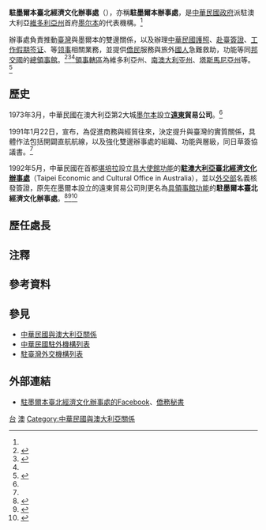 {{NoteTA
|G1=地名
|1=zh-hans:台; zh-hant:臺;
}}
{{infobox Organization
|name                = 駐墨爾本臺北經濟文化辦事處
|native_name         = {{lang|en|Taipei Economic and Cultural Office, Melbourne, Australia}}
|image               = 
|size                = 
|formation           = 1973年3月
|type                = [[中華民國駐外機構列表|駐外辦事處]]{{Small|（實質[[總領事館|總領事館]]）}}
|status              = 
|registration_id     = 
|leader_title        = 处长
|leader_name         = [[林起文|林起文]] {{Small|[[领事|总领事]]}}{{noteTag|2012年9月，中華民國外交部為統一駐外人員內部職稱，明定大使館、代表處設大使、公使，代表處對外仍稱代表、副代表；辦事處設總領事、副總領事，對外仍稱處長、副處長。<ref>{{Cite web |url = https://tw.news.yahoo.com/%E7%B5%B1-%E5%90%8D%E7%A8%B1-%E4%BB%A3%E8%A1%A8%E5%B0%8D%E5%85%A7%E7%A8%B1%E5%A4%A7%E4%BD%BF-133312149.html |author = 陳培煌 |date = 2012-08-31 |title = 統一名稱 代表對內稱大使 |publisher = [[Yahoo!奇摩|Yahoo!奇摩]]引用[[中央通訊社|中央通訊社]]}}</ref><br>代表處館長為特任或簡任第十三職等至第十四職等者任大使銜代表、簡任第十二職等至第十三職等者任公使銜代表；辦事處長為簡任第十二職等任總領事銜處長。<ref>{{Cite web |url = https://law.moj.gov.tw/LawClass/LawAll.aspx?PCode=E0000017 |date = 2018-06-13 |title = 駐外機構組織通則 |publisher = 全國法規資料庫}}</ref>}}<ref name="駐外館處"/>
|leader_title2       = 
|leader_name2        = 
|headquarters        = Level 46, 80 [[科林斯街|Collins St]], Melbourne, Vic 3000, Australia<ref>{{Cite web |url = https://www.taiwanembassy.org/aumel/post/20.html |date = 2020年1月30日 |title = 聯絡方式 |publisher = 中華民國駐外單位聯合網站}}</ref><br>{{coord|-37.8135|144.970735|type:landmark|display=inline,title}}
|num_members         = 
|region_served       = {{Flagicon|AUS}} [[維多利亞州|維多利亞州]]、[[南澳大利亚州|南澳大利亚州]]、[[塔斯馬尼亞州|塔斯馬尼亞州]]
|parent_organization = [[File:ROC_Ministry_of_Foreign_Affairs_Emblem.svg|15px]] [[駐澳大利亞臺北經濟文化辦事處|駐澳大利亞臺北經濟文化辦事處]]
|website             = {{URL|https://www.roc-taiwan.org/aumel/index.html|www.roc-taiwan.org/aumel}}
}}

'''駐墨爾本臺北經濟文化辦事處'''（{{lang-en|Taipei Economic and Cultural Office, Melbourne, Australia}}），亦稱'''駐墨爾本辦事處'''，是[[中華民國政府|中華民國政府]]派駐澳大利亞[[維多利亞州|維多利亞州]]首府[[墨尔本|墨尔本]]的代表機構。<ref name="駐外館處"/>

辦事處負責推動[[臺灣|臺灣]]與墨爾本的雙邊關係，以及辦理[[中華民國護照|中華民國護照]]、[[中華民國簽證政策|赴臺簽證]]、[[工作假期签证|工作假期签证]]、{{Link-en|文件證明|Documentary evidence}}等[[领事|领事]]相關業務，並提供[[澳大利亚华人|僑民]]服務與旅外[[中華民國國民|國人]]急難救助，功能等同[[中華民國建交列表|邦交國]]的[[领事馆|總領事館]]。<ref>{{Cite web |url = https://www.roc-taiwan.org/aumel/post/177.html |date = 2020年11月10日 |title = 領務 |publisher = 中華民國駐外單位聯合網站}}</ref><ref>{{Cite web |url = http://overseas.ocac.gov.tw/OCAC/subsites/home.aspx?site=10972375-8874-45fd-a56c-078ab35511ef |title = 駐墨爾本辦事處僑務秘書 |publisher = [[中華民國僑務委員會|中華民國僑務委員會]]}}</ref><ref name="駐外館處"/>[[領事轄區|領事轄區]]為維多利亞州、[[南澳大利亚州|南澳大利亚州]]、[[塔斯馬尼亞州|塔斯馬尼亞州]]等。<ref>{{Cite web |url = https://www.boca.gov.tw/sp-foof-countrycp-03-16-9b625-03-1.html |title = 駐館位置及聯絡資訊 |publisher = [[外交部領事事務局|外交部領事事務局]]}}</ref>

==歷史==
1973年3月，中華民國在澳大利亞第2大城[[墨尔本|墨尔本]]設立'''[[遠東|遠東]]貿易公司'''。<ref name="86年外交年鑑"/>{{noteTag|中華民國外交部原本將墨爾本譯作美爾砵，其後為避免混淆，於1992年4月30日更名為通用的墨爾本。<ref>{{Cite web |url = https://www.mofa.gov.tw/News_Content_M_2.aspx?n=FAEEE2F9798A98FD&sms=6DC19D8F09484C89&s=8E7F883A72EEA7D0 |author = 公眾外交協調會 |date = 1992年4月30日 |title = 我國原駐美之「羅安琪」 |publisher = 中華民國外交部}}</ref>}}

1991年1月22日，{{link-en|澳洲外交暨貿易部|Department of Foreign Affairs and Trade|澳洲外交部}}宣布，為促進商務與經貿往來，決定提升與臺灣的實質關係，具體作法包括開闢直航航線，以及強化雙邊辦事處的組織、功能與層級，同日草簽協議書。<ref name="96年外交年鑑"/>

1992年5月，中華民國在首都[[堪培拉|堪培拉]]設立[[實質大使館|具大使館功能]]的'''[[駐澳大利亞臺北經濟文化辦事處|駐澳大利亞臺北經濟文化辦事處]]'''（Taipei Economic and Cultural Office in Australia），並以[[中華民國外交部|外交部]]名義核發簽證，原先在墨爾本設立的遠東貿易公司則更名為[[领事馆|具領事館功能]]的'''駐墨爾本臺北經濟文化辦事處'''。<ref name="86年外交年鑑">{{Cite web |url = http://multilingual.mofa.gov.tw/web/web_UTF-8/almanac/almanac1997/3-1-1.html |title = 《中華民國86年外交年鑑》〈第三章 中外關係〉 |publisher = 中華民國外交部}}</ref><ref name="96年外交年鑑">{{Cite web |url = http://multilingual.mofa.gov.tw/web/web_UTF-8/almanac/almanac2007/html/08-1-1.htm |title = 《中華民國96年外交年鑑》〈第二章 對外關係〉 |publisher = 中華民國外交部}}</ref><ref name="駐外館處">{{Cite web |url = https://www.mofa.gov.tw/OverseasOffice_Content.aspx?n=168&sms=87&s=13&os=87 |title = 駐外館處 |publisher = [[中華民國外交部|中華民國外交部]]}}</ref>

==歷任處長==
{{main|中華民國駐墨爾本臺北經濟文化辦事處處長列表}}

==注釋==
{{noteFoot}}

==參考資料==
{{reflist}}

==參見==
{{Portal box|國際關係|中華民國|澳大利亞|image2=Flag of the Republic of China.svg}}
*[[中華民國與澳大利亞關係|中華民國與澳大利亞關係]]
*[[中華民國駐外機構列表|中華民國駐外機構列表]]
*[[駐臺灣外交機構列表|駐臺灣外交機構列表]]

==外部連結==
* [https://www.facebook.com/tecomelbourne 駐墨爾本臺北經濟文化辦事處的Facebook]、[https://overseas.ocac.gov.tw/ocac/subsites/home.aspx?site=10972375-8874-45fd-a56c-078ab35511ef 僑務秘書]

{{中華民國駐外機構}}

[[Category:駐澳大利亞外交代表機構|台]]
[[Category:中華民國駐外領事館|澳]]
[[Category:中華民國與澳大利亞關係|Category:中華民國與澳大利亞關係]]